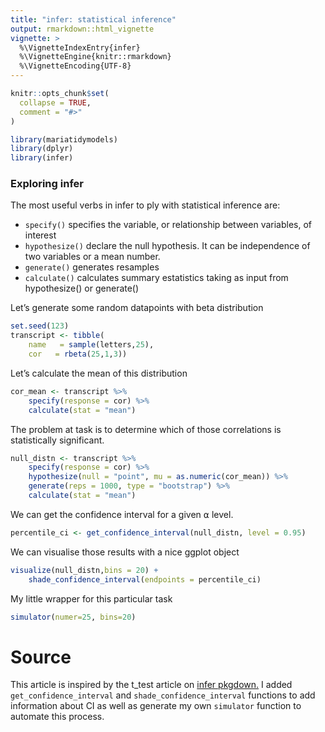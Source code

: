 ```yaml
---
title: "infer: statistical inference"
output: rmarkdown::html_vignette
vignette: >
  %\VignetteIndexEntry{infer}
  %\VignetteEngine{knitr::rmarkdown}
  %\VignetteEncoding{UTF-8}
---
```


```r
knitr::opts_chunk$set(
  collapse = TRUE,
  comment = "#>"
)
```

```r
library(mariatidymodels)
library(dplyr)
library(infer)
```

### Exploring infer

The most useful verbs in infer to ply with statistical inference are:

-   `specify()` specifies the variable, or relationship between variables, of interest
-   `hypothesize()` declare the null hypothesis. It can be independence of two variables or a mean number.
-   `generate()` generates resamples
-   `calculate()` calculates summary estatistics taking as input from hypothesize() or generate()

Let's generate some random datapoints with beta distribution

```r
set.seed(123)
transcript <- tibble(
    name   = sample(letters,25),
    cor   = rbeta(25,1,3))
```

Let's calculate the mean of this distribution

```r
cor_mean <- transcript %>%
    specify(response = cor) %>%
    calculate(stat = "mean")
```

The problem at task is to determine which of those correlations is statistically significant.

```r
null_distn <- transcript %>%
    specify(response = cor) %>%
    hypothesize(null = "point", mu = as.numeric(cor_mean)) %>%
    generate(reps = 1000, type = "bootstrap") %>%
    calculate(stat = "mean")
```

We can get the confidence interval for a given ⍺ level.

```r
percentile_ci <- get_confidence_interval(null_distn, level = 0.95)

```

We can visualise those results with a nice ggplot object

```r
visualize(null_distn,bins = 20) +
    shade_confidence_interval(endpoints = percentile_ci)
```

My little wrapper for this particular task

```r
simulator(numer=25, bins=20)
```

# Source 

This article is inspired by the t_test article on [infer pkgdown.](https://infer.netlify.app/articles/t_test.html) I added `get_confidence_interval` and `shade_confidence_interval` functions to add information about CI as well as generate my own `simulator` function to automate this process.
